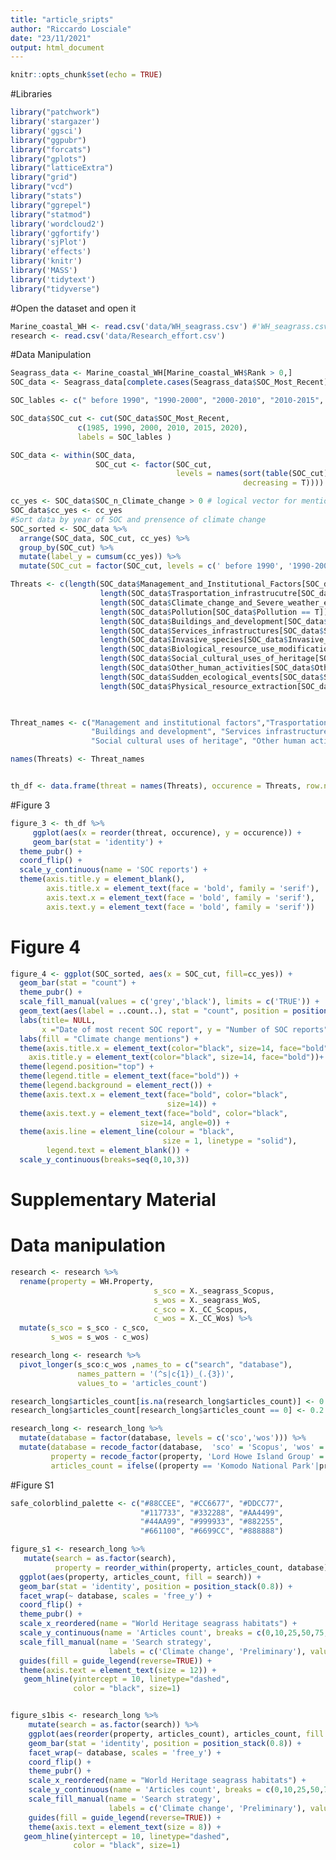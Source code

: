 ---
title: "article_sripts"
author: "Riccardo Losciale"
date: "23/11/2021"
output: html_document
---

```{r setup, include=FALSE}
knitr::opts_chunk$set(echo = TRUE)
```
#Libraries
```{r}
library("patchwork")
library('stargazer')
library('ggsci')
library("ggpubr")
library("forcats")
library("gplots")
library("latticeExtra")
library("grid")
library("vcd")
library("stats")
library("ggrepel")
library("statmod")
library('wordcloud2')
library('ggfortify')
library('sjPlot')
library('effects')
library('knitr')
library('MASS')
library('tidytext')
library("tidyverse")
```


#Open the dataset and open it
```{r Open, message=FALSE, warning=FALSE, paged.print=FALSE, results='hide'}
Marine_coastal_WH <- read.csv('data/WH_seagrass.csv') #'WH_seagrass.csv'
research <- read.csv('data/Research_effort.csv')

```

#Data Manipulation
```{r}
Seagrass_data <- Marine_coastal_WH[Marine_coastal_WH$Rank > 0,] 
SOC_data <- Seagrass_data[complete.cases(Seagrass_data$SOC_Most_Recent), ] 

SOC_lables <- c(" before 1990", "1990-2000", "2000-2010", "2010-2015", "after 2015")

SOC_data$SOC_cut <- cut(SOC_data$SOC_Most_Recent,
               c(1985, 1990, 2000, 2010, 2015, 2020), 
               labels = SOC_lables )

SOC_data <- within(SOC_data,
                   SOC_cut <- factor(SOC_cut,
                                     levels = names(sort(table(SOC_cut),
                                                    decreasing = T)))) #sort the dates in order from most recent to less recent  

cc_yes <- SOC_data$SOC_n_Climate_change > 0 # logical vector for mention of climate change
SOC_data$cc_yes <- cc_yes
#Sort data by year of SOC and prensence of climate change
SOC_sorted <- SOC_data %>% 
  arrange(SOC_data, SOC_cut, cc_yes) %>%  
  group_by(SOC_cut) %>% 
  mutate(label_y = cumsum(cc_yes)) %>% 
  mutate(SOC_cut = factor(SOC_cut, levels = c(' before 1990', '1990-2000','2000-2010','2010-2015', 'after 2015'))) 

Threats <- c(length(SOC_data$Management_and_Institutional_Factors[SOC_data$Management_and_Institutional_Factors == TRUE]), 
                    length(SOC_data$Trasportation_infrastrucutre[SOC_data$Trasportation_infrastrucutre == T]),
                    length(SOC_data$Climate_change_and_Severe_weather_events[SOC_data$Climate_change_and_Severe_weather_events == T]),
                    length(SOC_data$Pollution[SOC_data$Pollution == T]),
                    length(SOC_data$Buildings_and_development[SOC_data$Buildings_and_development == T]),
                    length(SOC_data$Services_infrastructures[SOC_data$Services_infrastructures == T]),
                    length(SOC_data$Invasive_species[SOC_data$Invasive_species == T]),
                    length(SOC_data$Biological_resource_use_modification[SOC_data$Biological_resource_use_modification ==T]),
                    length(SOC_data$Social_cultural_uses_of_heritage[SOC_data$Social_cultural_uses_of_heritage == T]),
                    length(SOC_data$Other_human_activities[SOC_data$Other_human_activities == T]),
                    length(SOC_data$Sudden_ecological_events[SOC_data$Sudden_ecological_events == T]),
                    length(SOC_data$Physical_resource_extraction[SOC_data$Physical_resource_extraction == T]),0.01,0.009)

                   

Threat_names <- c("Management and institutional factors","Trasportation infrastrucutre" ,"Climate change and Severe weather events", "Pollution",
                  "Buildings and development", "Services infrastructures","Invasive species", "Biological resource use modification",
                  "Social cultural uses of heritage", "Other human activities", "Sudden ecological events", "Physical resource extraction", "Local conditions affecting physical fabric",  "Other factor(s)")

names(Threats) <- Threat_names


th_df <- data.frame(threat = names(Threats), occurence = Threats, row.names = NULL)
```


#Figure 3
```{r Figure_3, message=FALSE, warning=FALSE, paged.print=FALSE, results='hide'}
figure_3 <- th_df %>% 
     ggplot(aes(x = reorder(threat, occurence), y = occurence)) + 
     geom_bar(stat = 'identity') +
  theme_pubr() + 
  coord_flip() + 
  scale_y_continuous(name = 'SOC reports') + 
  theme(axis.title.y = element_blank(), 
        axis.title.x = element_text(face = 'bold', family = 'serif'), 
        axis.text.x = element_text(face = 'bold', family = 'serif'), 
        axis.text.y = element_text(face = 'bold', family = 'serif'))
```

# Figure 4
```{r}

figure_4 <- ggplot(SOC_sorted, aes(x = SOC_cut, fill=cc_yes)) +
  geom_bar(stat = "count") +
  theme_pubr() +
  scale_fill_manual(values = c('grey','black'), limits = c('TRUE')) +
  geom_text(aes(label = ..count..), stat = "count", position = position_stack(0.5),color="white",) +
  labs(title= NULL,
       x ="Date of most recent SOC report", y = "Number of SOC reports") +
  labs(fill = "Climate change mentions") +
  theme(axis.title.x = element_text(color="black", size=14, face="bold"),
    axis.title.y = element_text(color="black", size=14, face="bold"))+
  theme(legend.position="top") +
  theme(legend.title = element_text(face="bold")) +
  theme(legend.background = element_rect()) +
  theme(axis.text.x = element_text(face="bold", color="black", 
                                   size=14)) + 
  theme(axis.text.y = element_text(face="bold", color="black", 
                             size=14, angle=0)) +
  theme(axis.line = element_line(colour = "black", 
                                  size = 1, linetype = "solid"),
        legend.text = element_blank()) +
  scale_y_continuous(breaks=seq(0,10,3)) 


```

# Supplementary Material
# Data manipulation
```{r}
research <- research %>% 
  rename(property = WH.Property, 
                                s_sco = X._seagrass_Scopus, 
                                s_wos = X._seagrass_WoS, 
                                c_sco = X._CC_Scopus, 
                                c_wos = X._CC_Wos) %>% 
  mutate(s_sco = s_sco - c_sco, 
         s_wos = s_wos - c_wos)

research_long <- research %>% 
  pivot_longer(s_sco:c_wos ,names_to = c("search", "database"),
               names_pattern = '(^s|c{1})_(.{3})', 
               values_to = 'articles_count')

research_long$articles_count[is.na(research_long$articles_count)] <- 0
research_long$articles_count[research_long$articles_count == 0] <- 0.2

research_long <- research_long %>% 
  mutate(database = factor(database, levels = c('sco','wos'))) %>% 
  mutate(database = recode_factor(database,  'sco' = 'Scopus', 'wos' = 'Web of Science'), property = as.factor(property), 
         property = recode_factor(property, 'Lord Howe Island Group' = 'Lord Howe Islands'),
         articles_count = ifelse((property == 'Komodo National Park'|property == 'Sanganeb MNP' |property == 'Rock Island Lagoon '|property == 'Sian Ka’an '|property == 'Aldabra Atoll') & database == 'Web of Science', 0.21, articles_count))
```


#Figure S1
```{r}
safe_colorblind_palette <- c("#88CCEE", "#CC6677", "#DDCC77", 
                             "#117733", "#332288", "#AA4499", 
                             "#44AA99", "#999933", "#882255", 
                             "#661100", "#6699CC", "#888888")

figure_s1 <- research_long %>% 
   mutate(search = as.factor(search),
          property = reorder_within(property, articles_count, database)) %>%
  ggplot(aes(property, articles_count, fill = search)) + 
  geom_bar(stat = 'identity', position = position_stack(0.8)) + 
  facet_wrap(~ database, scales = 'free_y') + 
  coord_flip() + 
  theme_pubr() + 
  scale_x_reordered(name = "World Heritage seagrass habitats") + 
  scale_y_continuous(name = 'Articles count', breaks = c(0,10,25,50,75,100)) + 
  scale_fill_manual(name = 'Search strategy', 
                      labels = c('Climate change', 'Preliminary'), values = safe_colorblind_palette[1:2]) + 
  guides(fill = guide_legend(reverse=TRUE)) + 
  theme(axis.text = element_text(size = 12)) +
   geom_hline(yintercept = 10, linetype="dashed", 
              color = "black", size=1)


figure_s1bis <- research_long %>% 
    mutate(search = as.factor(search)) %>% 
    ggplot(aes(reorder(property, articles_count), articles_count, fill = search)) + 
    geom_bar(stat = 'identity', position = position_stack(0.8)) + 
    facet_wrap(~ database, scales = 'free_y') + 
    coord_flip() + 
    theme_pubr() + 
    scale_x_reordered(name = "World Heritage seagrass habitats") + 
    scale_y_continuous(name = 'Articles count', breaks = c(0,10,25,50,75,100)) + 
    scale_fill_manual(name = 'Search strategy', 
                      labels = c('Climate change', 'Preliminary'), values = safe_colorblind_palette[1:2]) + 
    guides(fill = guide_legend(reverse=TRUE)) + 
    theme(axis.text = element_text(size = 8)) +
   geom_hline(yintercept = 10, linetype="dashed", 
              color = "black", size=1)

```